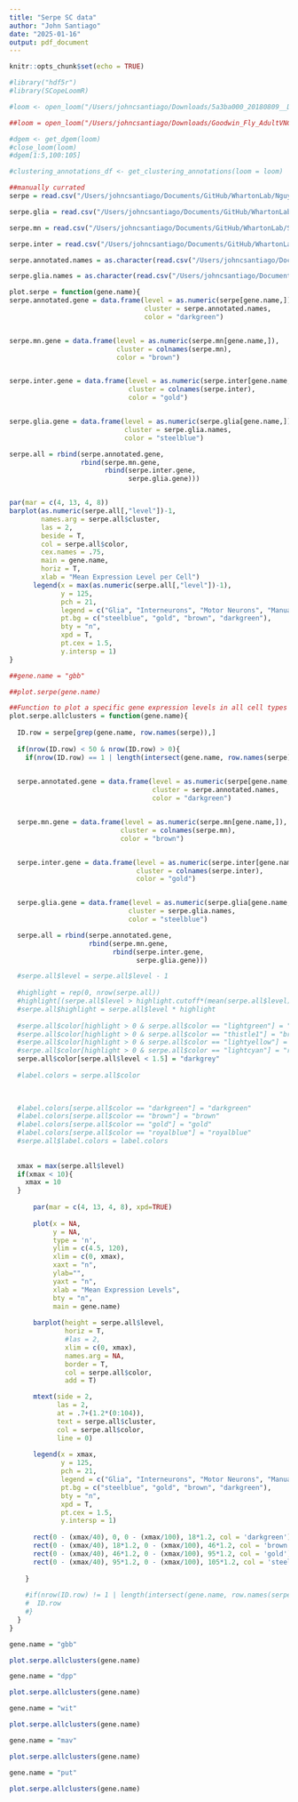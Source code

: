 ```yaml
---
title: "Serpe SC data"
author: "John Santiago"
date: "2025-01-16"
output: pdf_document
---
```


```r
knitr::opts_chunk$set(echo = TRUE)
```

```r

#library("hdf5r")
#library(SCopeLoomR)

#loom <- open_loom("/Users/johncsantiago/Downloads/5a3ba000_20180809__Davie_Janssens_Koldere_et_al_2018_Adult_Brain.HARMONY_SCENIC.loom", mode = "r")

##loom = open_loom("/Users/johncsantiago/Downloads/Goodwin_Fly_AdultVNC_elife54074.loom", mode = "r")

#dgem <- get_dgem(loom)
#close_loom(loom)
#dgem[1:5,100:105]

#clustering_annotations_df <- get_clustering_annotations(loom = loom)

```



```r

##manually currated
serpe = read.csv("/Users/johncsantiago/Documents/GitHub/WhartonLab/Nguyen Serpe 2024 scRNA-seq VNC.csv", row.names = 1)

serpe.glia = read.csv("/Users/johncsantiago/Documents/GitHub/WhartonLab/Serpe 2024 GliaSubtypes.csv", row.names = 1)

serpe.mn = read.csv("/Users/johncsantiago/Documents/GitHub/WhartonLab/Serpe 2024 MNClusters.csv", row.names = 1)

serpe.inter = read.csv("/Users/johncsantiago/Documents/GitHub/WhartonLab/Serpe 2024 InterneuronClusters.csv", row.names = 1)

serpe.annotated.names = as.character(read.csv("/Users/johncsantiago/Documents/GitHub/WhartonLab/Nguyen Serpe 2024 scRNA-seq VNC.csv", row.names = 1, header = F)[1,])

serpe.glia.names = as.character(read.csv("/Users/johncsantiago/Documents/GitHub/WhartonLab/Serpe 2024 GliaSubtypes.csv", row.names = 1, header = F)[1,])

```




```r

plot.serpe = function(gene.name){
serpe.annotated.gene = data.frame(level = as.numeric(serpe[gene.name,]),
                                  cluster = serpe.annotated.names,
                                  color = "darkgreen")


serpe.mn.gene = data.frame(level = as.numeric(serpe.mn[gene.name,]),
                           cluster = colnames(serpe.mn),
                           color = "brown")


serpe.inter.gene = data.frame(level = as.numeric(serpe.inter[gene.name,]),
                              cluster = colnames(serpe.inter),
                              color = "gold")


serpe.glia.gene = data.frame(level = as.numeric(serpe.glia[gene.name,]),
                             cluster = serpe.glia.names,
                             color = "steelblue")

serpe.all = rbind(serpe.annotated.gene,
                  rbind(serpe.mn.gene,
                        rbind(serpe.inter.gene,
                              serpe.glia.gene)))


par(mar = c(4, 13, 4, 8))
barplot(as.numeric(serpe.all[,"level"])-1,
        names.arg = serpe.all$cluster,
        las = 2, 
        beside = T,
        col = serpe.all$color,
        cex.names = .75,
        main = gene.name,
        horiz = T,
        xlab = "Mean Expression Level per Cell")
      legend(x = max(as.numeric(serpe.all[,"level"])-1),
             y = 125,
             pch = 21,
             legend = c("Glia", "Interneurons", "Motor Neurons", "Manually Curated"),
             pt.bg = c("steelblue", "gold", "brown", "darkgreen"),
             bty = "n",
             xpd = T,
             pt.cex = 1.5,
             y.intersp = 1)
}
```



```r

##gene.name = "gbb"

##plot.serpe(gene.name)

```


```r

##Function to plot a specific gene expression levels in all cell types for the SC data
plot.serpe.allclusters = function(gene.name){
  
  ID.row = serpe[grep(gene.name, row.names(serpe)),]
  
  if(nrow(ID.row) < 50 & nrow(ID.row) > 0){
    if(nrow(ID.row) == 1 | length(intersect(gene.name, row.names(serpe))) == 1){

      
  serpe.annotated.gene = data.frame(level = as.numeric(serpe[gene.name,]),
                                    cluster = serpe.annotated.names,
                                    color = "darkgreen")


  serpe.mn.gene = data.frame(level = as.numeric(serpe.mn[gene.name,]),
                            cluster = colnames(serpe.mn),
                            color = "brown")


  serpe.inter.gene = data.frame(level = as.numeric(serpe.inter[gene.name,]),
                                cluster = colnames(serpe.inter),
                                color = "gold")


  serpe.glia.gene = data.frame(level = as.numeric(serpe.glia[gene.name,]),
                              cluster = serpe.glia.names,
                              color = "steelblue")

  serpe.all = rbind(serpe.annotated.gene,
                    rbind(serpe.mn.gene,
                          rbind(serpe.inter.gene,
                                serpe.glia.gene)))

  #serpe.all$level = serpe.all$level - 1    
      
  #highlight = rep(0, nrow(serpe.all))
  #highlight[(serpe.all$level > highlight.cutoff*(mean(serpe.all$level)))] = 1
  #serpe.all$highlight = serpe.all$level * highlight
  
  #serpe.all$color[highlight > 0 & serpe.all$color == "lightgreen"] = "darkgreen"
  #serpe.all$color[highlight > 0 & serpe.all$color == "thistle1"] = "brown"
  #serpe.all$color[highlight > 0 & serpe.all$color == "lightyellow"] = "gold"
  #serpe.all$color[highlight > 0 & serpe.all$color == "lightcyan"] = "royalblue"
  serpe.all$color[serpe.all$level < 1.5] = "darkgrey"
  
  #label.colors = serpe.all$color

  
        
  #label.colors[serpe.all$color == "darkgreen"] = "darkgreen"
  #label.colors[serpe.all$color == "brown"] = "brown"
  #label.colors[serpe.all$color == "gold"] = "gold"
  #label.colors[serpe.all$color == "royalblue"] = "royalblue"
  #serpe.all$label.colors = label.colors
      
  
  xmax = max(serpe.all$level)
  if(xmax < 10){
    xmax = 10
  }
      
      par(mar = c(4, 13, 4, 8), xpd=TRUE)
      
      plot(x = NA,
           y = NA,
           type = 'n',
           ylim = c(4.5, 120),
           xlim = c(0, xmax),
           xaxt = "n",
           ylab="",
           yaxt = "n",
           xlab = "Mean Expression Levels",
           bty = "n",
           main = gene.name)
      
      barplot(height = serpe.all$level, 
              horiz = T, 
              #las = 2,
              xlim = c(0, xmax),
              names.arg = NA,
              border = T,
              col = serpe.all$color,
              add = T)

      mtext(side = 2,
            las = 2,
            at = .7+(1.2*(0:104)),
            text = serpe.all$cluster,
            col = serpe.all$color,
            line = 0)
      
      legend(x = xmax,
             y = 125,
             pch = 21,
             legend = c("Glia", "Interneurons", "Motor Neurons", "Manually Curated"),
             pt.bg = c("steelblue", "gold", "brown", "darkgreen"),
             bty = "n",
             xpd = T,
             pt.cex = 1.5,
             y.intersp = 1)
      
      rect(0 - (xmax/40), 0, 0 - (xmax/100), 18*1.2, col = 'darkgreen')
      rect(0 - (xmax/40), 18*1.2, 0 - (xmax/100), 46*1.2, col = 'brown')
      rect(0 - (xmax/40), 46*1.2, 0 - (xmax/100), 95*1.2, col = 'gold')
      rect(0 - (xmax/40), 95*1.2, 0 - (xmax/100), 105*1.2, col = 'steelblue')
      
    }
    
    #if(nrow(ID.row) != 1 | length(intersect(gene.name, row.names(serpe))) > 1){
    #  ID.row
    #}
  }
}


```


```r

gene.name = "gbb"

plot.serpe.allclusters(gene.name)

```



```r

gene.name = "dpp"

plot.serpe.allclusters(gene.name)

```


```r

gene.name = "wit"

plot.serpe.allclusters(gene.name)

```


```r

gene.name = "mav"

plot.serpe.allclusters(gene.name)

```



```r

gene.name = "put"

plot.serpe.allclusters(gene.name)

```



